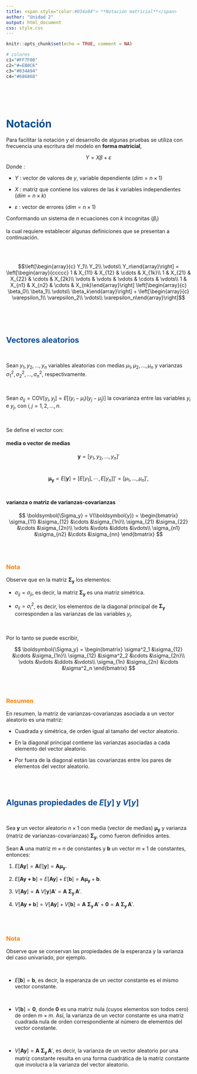 ```yaml
---
title: <span style="color:#034a94"> **Notación matricial**</span>
author: "Unidad 2"
output: html_document
css: style.css
---
```


```r
knitr::opts_chunk$set(echo = TRUE, comment = NA)

# colores
c1="#FF7F00"
c2="#=EB0C6"
c3="#034A94"
c4="#686868"


```

</br></br></br>

# <span style="color:#034a94">**Notación**</span> 

Para facilitar la notación y el desarrollo de algunas pruebas se utiliza con frecuencia una escritura del modelo en **forma matricial**, 

<div class="content-box-blue">
$$Y = X \beta + \varepsilon$$
Donde :

* $Y$ : vector de valores de $y$, variable dependiente ($dim = n \times 1$)

* $X$ : matriz que contiene los valores de las $k$ variables independientes ($dim = n \times k$)

* $\varepsilon$ : vector de errores ($dim = n \times 1$)

Conformando un sistema de $n$ ecuaciones con $k$ incognitas ($\beta_{i}$)

</div>

la cual requiere establecer algunas definiciones que se presentan a continuación.

</br></br>

$$\left[\begin{array}{c} Y_1\\ Y_2\\ \vdots\\ Y_n\end{array}\right] = 
\left[\begin{array}{ccccc} 1 & X_{11} & X_{12} & \cdots & X_{1k}\\ 1 & X_{21} & X_{22} & \cdots & X_{2k}\\ \vdots & \vdots & \vdots & \cdots & \vdots\\ 1 & X_{n1} & X_{n2} & \cdots & X_{nk}\end{array}\right]
\left[\begin{array}{c} \beta_0\\ \beta_1\\ \vdots\\ \beta_k\end{array}\right] +  
\left[\begin{array}{c} \varepsilon_1\\ \varepsilon_2\\ \vdots\\ \varepsilon_n\end{array}\right]$$


</br></br></br>

## <span style="color:#034a94">**Vectores aleatorios**</br>

</br>
<div class="content-box-blue">
Sean $y_1, y_2, \ldots, y_n$ variables aleatorias con medias $\mu_1, \mu_2, \ldots, \mu_n$ y varianzas $\sigma^2_1, \sigma^2_2, \ldots, \sigma^2_n$, respectivamente.

</br>

Sean $\sigma_{ij} = \text{COV}\left[ y_i, y_j\right] = E\left[\left(y_i - \mu_i\right)\left(y_j - \mu_j\right)\right]$ la covarianza entre las variables $y_i$ e $y_j$, con $i,j=1,2,\ldots,n$.

</br>

Se define el vector con:

#### **media o vector de medias** 

$$\boldsymbol{y} = \left[ y_1, y_2, \ldots, y_n\right]'$$
</br>

$$\boldsymbol{\mu_y} = E\left[\boldsymbol{y}\right] = \left[ E\left[ y_1\right], \cdots, E\left[ y_n\right]\right]' = \left[\mu_1, \ldots, \mu_n\right]',$$
</br>

#### **varianza o matriz de varianzas-covarianzas**

$$
\boldsymbol{\Sigma_y} = V(\boldsymbol{y}) = \begin{bmatrix}
\sigma_{11} &\sigma_{12} &\cdots &\sigma_{1n}\\
\sigma_{21} &\sigma_{22} &\cdots &\sigma_{2n}\\
\vdots &\vdots &\ddots &\vdots\\
\sigma_{n1} &\sigma_{n2} &\cdots &\sigma_{nn}
\end{bmatrix}
$$

</div>

</br></br>

<div class="content-box-yellow">
### <span style="color:#FF7F00"> **Nota**</span>

Observe que en la matriz $\boldsymbol{\Sigma_y}$ los elementos:

* $\sigma_{ij} = \sigma_{ji}$, es decir, la matriz $\boldsymbol{\Sigma_y}$ es una matriz simétrica.

* $\sigma_{ii}=\sigma_i^2$, es decir, los elementos de la diagonal principal de $\boldsymbol{\Sigma_y}$ corresponden a las varianzas de las variables $y_i$.
</div>

</br>

Por lo tanto se puede escribir,

$$
\boldsymbol{\Sigma_y} = \begin{bmatrix}
\sigma^2_1 &\sigma_{12} &\cdots &\sigma_{1n}\\
\sigma_{12} &\sigma^2_2 &\cdots &\sigma_{2n}\\
\vdots &\vdots &\ddots &\vdots\\
\sigma_{1n} &\sigma_{2n} &\cdots &\sigma^2_n
\end{bmatrix}
$$

</br></br>

<div class="content-box-gray">

### <span style="color:#FF7F00"> **Resumen**</span>

En resumen, la matriz de varianzas-covarianzas asociada a un vector aleatorio es una matriz:

* Cuadrada y simétrica, de orden igual al tamaño del vector aleatorio.

* En la diagonal principal contiene las varianzas asociadas a cada elemento del vector aleatorio.

* Por fuera de la diagonal están las covarianzas entre los pares de elementos del vector aleatorio.

</div>

</br></br>

## <span style="color:#034a94">**Algunas propiedades de $E\left[y\right]$ y  $V[y]$**</span>

</br>

<div class="content-box-blue">
Sea $\boldsymbol{y}$ un vector aleatorio $n\times 1$ con media (vector de medias) $\boldsymbol{\mu_y}$ y varianza (matriz de varianzas-covarianzas) $\boldsymbol{\Sigma_y}$, como fueron definidos antes.

Sean $\boldsymbol{A}$ una matriz $m\times n$ de constantes y $\boldsymbol{b}$ un vector $m\times 1$ de constantes, entonces:



1. $E\left[\boldsymbol{Ay}\right] = \boldsymbol{A}E\left[\boldsymbol{y}\right] = \boldsymbol{A\mu_y}$.

2. $E\left[\boldsymbol{Ay + b}\right] = E\left[\boldsymbol{Ay}\right] + E\left[\boldsymbol{b}\right] = \boldsymbol{A\mu_y} + \boldsymbol{b}$.

3. $V\left[\boldsymbol{Ay}\right] = \boldsymbol{A}\ V\left[\boldsymbol{y}\right]\boldsymbol{A}' = \boldsymbol{A\ \Sigma_y\,A}'$.

4. $V\left[\boldsymbol{Ay + b}\right] = V\left[\boldsymbol{Ay}\right] + V\left[\boldsymbol{b}\right] = \boldsymbol{A\ \Sigma_y\,A}' + \boldsymbol{0} = \boldsymbol{A\ \Sigma_y\,A}'$.
</div>

</br></br>

<div class="content-box-yellow">
### <span style="color:#FF7F00"> **Nota**</span>

Observe que se conservan las propiedades de la esperanza y la varianza del caso univariado, por ejemplo.

</br>

* $E\left[\boldsymbol{b}\right] = \boldsymbol{b}$, es decir, la esperanza de un vector constante es el mismo vector constante.

</br>

* $V\left[\boldsymbol{b}\right] = \boldsymbol{0}$, donde $\boldsymbol{0}$ es una matriz nula (cuyos elementos son todos cero) de orden $m\times m$. Así, la varianza de un vector constante es una matriz cuadrada nula de orden correspondiente al número de elementos del vector constante.

</br>

* $V\left[\boldsymbol{Ay}\right] = \boldsymbol{A\ \Sigma_y\,A}'$, es decir, la varianza de un vector aleatorio por una matriz constante resulta en una forma cuadrática de la matriz constante que involucra a la varianza del vector aleatorio.

</div>

</br></br>

